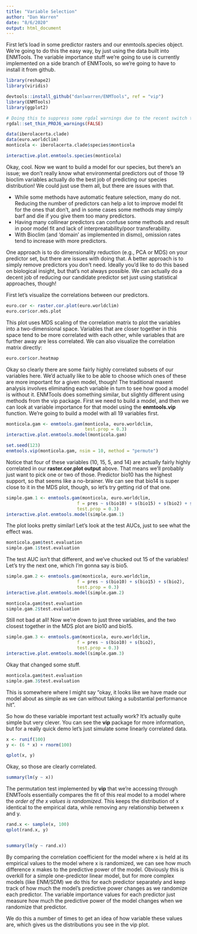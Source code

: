 ```yaml
---
title: "Variable Selection"
author: "Dan Warren"
date: "8/6/2020"
output: html_document
---
```


First let's load in some predictor rasters and our enmtools.species object.  We're going to do this the easy way, by just using the data built into ENMTools.  The variable importance stuff we're going to use is currently implemented on a side branch of ENMTools, so we're going to have to install it from github.

```r
library(reshape2)
library(viridis)
```


```r
devtools::install_github("danlwarren/ENMTools", ref = "vip")
library(ENMTools)
library(ggplot2)

# Doing this to suppress some rgdal warnings due to the recent switch to PROJ6.
rgdal::set_thin_PROJ6_warnings(FALSE)

data(iberolacerta.clade)
data(euro.worldclim)
monticola <- iberolacerta.clade$species$monticola

interactive.plot.enmtools.species(monticola)
```

Okay, cool.  Now we want to build a model for our species, but there's an issue; we don't really know what environmental predictors out of those 19 bioclim variables actually do the best job of predicting our species distribution!  We could just use them all, but there are issues with that.

* While some methods have automatic feature selection, many do not.  Reducing the number of predictors can help a lot to improve model fit for the ones that don't, and in some cases some methods may simply barf and die if you give them too many predictors.
* Having many collinear predictors can confuse some methods and result in poor model fit and lack of interpreatability/poor transferability.
* With Bioclim (and 'domain' as implemented in dismo), omission rates tend to increase with more predictors.

One approach is to do dimensionality reduction (e.g., PCA or MDS) on your predictor set, but there are issues with doing that.  A better approach is to simply remove predictors you don't need.  Ideally you'd like to do this based on biological insight, but that's not always possible.  We can actually do a decent job of reducing our candidate predictor set just using statistical approaches, though!

First let's visualize the correlations between our predictors.

```r
euro.cor <- raster.cor.plot(euro.worldclim)
euro.cor$cor.mds.plot
```

This plot uses MDS scaling of the correlation matrix to plot the variables into a two-dimensional space.  Variables that are closer together in this space tend to be more correlated with each other, while variables that are further away are less correlated.  We can also visualize the correlation matrix directly:

```r
euro.cor$cor.heatmap
```

Okay so clearly there are some fairly highly correlated subsets of our variables here.  We'd actually like to be able to choose which ones of these are more important for a given model, though!  The traditional maxent analysis involves eliminating each variable in turn to see how good a model is without it. ENMTools does something similar, but slightly different using methods from the vip package. 
First we need to build a model, and then we can look at variable importance for that model using the **enmtools.vip** function.  We're going to build a model with all 19 variables first.

```r
monticola.gam <- enmtools.gam(monticola, euro.worldclim,
                              test.prop = 0.3)
interactive.plot.enmtools.model(monticola.gam)
```

```r
set.seed(123)
enmtools.vip(monticola.gam, nsim = 10, method = "permute")
```
Notice that four of these variables (10, 15, 5, and 14) are actually fairly highly correlated in our **raster.cor.plot output** above.  That means we'll probably just want to pick one or two of those.  Predictor bio10 has the highest support, so that seems like a no-brainer.  We can see that bio14 is super close to it in the MDS plot, though, so let's try getting rid of that one.

```r
simple.gam.1 <- enmtools.gam(monticola, euro.worldclim,
                           f = pres ~ s(bio10) + s(bio15) + s(bio2) + s(bio5),
                           test.prop = 0.3)
interactive.plot.enmtools.model(simple.gam.1)
```

The plot looks pretty similar!  Let's look at the test AUCs, just to see what the effect was.

```r
monticola.gam$test.evaluation
simple.gam.1$test.evaluation
```

The test AUC isn't that different, and we've chucked out 15 of the variables!  Let's try the next one, which I'm gonna say is bio5.


```r
simple.gam.2 <- enmtools.gam(monticola, euro.worldclim,
                           f = pres ~ s(bio10) + s(bio15) + s(bio2),
                           test.prop = 0.3)
interactive.plot.enmtools.model(simple.gam.2)
```


```r
monticola.gam$test.evaluation
simple.gam.2$test.evaluation
```

Still not bad at all!  Now we're down to just three variables, and the two closest together in the MDS plot are bio10 and bio15.


```r
simple.gam.3 <- enmtools.gam(monticola, euro.worldclim,
                           f = pres ~ s(bio10) + s(bio2),
                           test.prop = 0.3)
interactive.plot.enmtools.model(simple.gam.3)
```

Okay that changed some stuff. 

```r
monticola.gam$test.evaluation
simple.gam.3$test.evaluation
```

This is somewhere where I might say "okay, it looks like we have made our model about as simple as we can without taking a substantial performance hit".

So how do these variable important test actually work?  It's actually quite simple but very clever.  You can see the **vip** package for more information, but for a really quick demo let's just simulate some linearly correlated data.

```r
x <- runif(100)
y <- (6 * x) + rnorm(100)

qplot(x, y)
```

Okay, so those are clearly correlated.

```r
summary(lm(y ~ x))
```

The permutation test implemented by **vip** that we're accessing through ENMTools essentially compares the fit of this real model to a model where the *order of the x values is randomized*.  This keeps the distribution of x identical to the empirical data, while removing any relationship between x and y.

```r
rand.x <- sample(x, 100)
qplot(rand.x, y)


summary(lm(y ~ rand.x))
```


By comparing the correlation coefficient for the model where x is held at its empirical values to the model where x is randomized, we can see how much difference x makes to the predictive power of the model.  Obviously this is overkill for a simple one-predictor linear model, but for more complex models (like ENM/SDM) we do this for each predictor separately and keep track of how much the model's predictive power changes as we randomize each predictor.  The variable importance values for each predictor just measure how much the predictive power of the model changes when we randomize that predictor.

We do this a number of times to get an idea of how variable these values are, which gives us the distributions you see in the vip plot.


